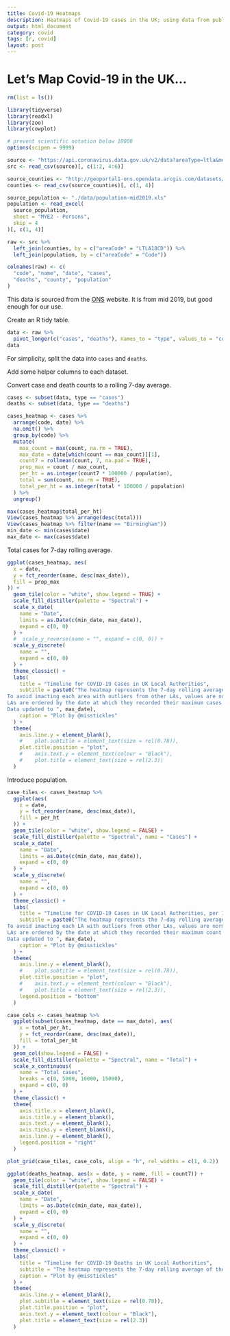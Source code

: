 ```yaml
---
title: Covid-19 Heatmaps
description: Heatmaps of Covid-19 cases in the UK; using data from public government data
output: html_document
category: covid
tags: [r, covid]
layout: post
---
```


# Let's Map Covid-19 in the UK...

```r
rm(list = ls())

library(tidyverse)
library(readxl)
library(zoo)
library(cowplot)

# prevent scientific notation below 10000
options(scipen = 9999)
```

```r
source <- "https://api.coronavirus.data.gov.uk/v2/data?areaType=ltla&metric=newDeaths28DaysByDeathDate&metric=newCasesBySpecimenDate&format=csv"
src <- read_csv(source)[, c(1:2, 4:6)]

source_counties <- "http://geoportal1-ons.opendata.arcgis.com/datasets/89109c7ba29f496187e125b5c8a091b6_0.csv"
counties <- read_csv(source_counties)[, c(1, 4)]

source_population <- "./data/population-mid2019.xls"
population <- read_excel(
  source_population,
  sheet = "MYE2 - Persons",
  skip = 4
)[, c(1, 4)]

raw <- src %>%
  left_join(counties, by = c("areaCode" = "LTLA18CD")) %>%
  left_join(population, by = c("areaCode" = "Code"))

colnames(raw) <- c(
  "code", "name", "date", "cases",
  "deaths", "county", "population"
)
```

This data is sourced from the [ONS](https://www.ons.gov.uk/peoplepopulationandcommunity/populationandmigration/populationestimates/datasets/populationestimatesforukenglandandwalesscotlandandnorthernireland) website.  It is from mid 2019, but good enough for our use.

Create an R tidy table.

```r
data <- raw %>%
  pivot_longer(c("cases", "deaths"), names_to = "type", values_to = "count")
data
```

For simplicity, split the data into `cases` and `deaths`.

Add some helper columns to each dataset.

Convert case and death counts to a rolling 7-day average.

```r
cases <- subset(data, type == "cases")
deaths <- subset(data, type == "deaths")

cases_heatmap <- cases %>%
  arrange(code, date) %>%
  na.omit() %>%
  group_by(code) %>%
  mutate(
    max_count = max(count, na.rm = TRUE),
    max_date = date[which(count == max_count)][1],
    count7 = rollmean(count, 7, na.pad = TRUE),
    prop_max = count / max_count,
    per_ht = as.integer(count7 * 100000 / population),
    total = sum(count, na.rm = TRUE),
    total_per_ht = as.integer(total * 100000 / population)
  ) %>%
  ungroup()

max(cases_heatmap$total_per_ht)
View(cases_heatmap %>% arrange(desc(total)))
View(cases_heatmap %>% filter(name == "Birmingham"))
min_date <- min(cases$date)
max_date <- max(cases$date)
```

Total cases for 7-day rolling average.

```r
ggplot(cases_heatmap, aes(
  x = date,
  y = fct_reorder(name, desc(max_date)),
  fill = prop_max
)) +
  geom_tile(color = "white", show.legend = TRUE) +
  scale_fill_distiller(palette = "Spectral") +
  scale_x_date(
    name = "Date",
    limits = as.Date(c(min_date, max_date)),
    expand = c(0, 0)
  ) +
  #  scale_y_reverse(name = "", expand = c(0, 0)) +
  scale_y_discrete(
    name = "",
    expand = c(0, 0)
  ) +
  theme_classic() +
  labs(
    title = "Timeline for COVID-19 Cases in UK Local Authorities",
    subtitle = paste0("The heatmap represents the 7-day rolling average of the number of confirmed cases within each Local Authority (LA).
To avoid imacting each area with outliers from other LAs, values are normalised to the maximum value within each LA.
LAs are ordered by the date at which they recorded their maximum cases
Data updated to ", max_date),
    caption = "Plot by @misstickles"
  ) +
  theme(
    axis.line.y = element_blank(),
    #    plot.subtitle = element_text(size = rel(0.78)),
    plot.title.position = "plot",
    #    axis.text.y = element_text(colour = "Black"),
    #    plot.title = element_text(size = rel(2.3))
  )
```

Introduce population.

```r
case_tiles <- cases_heatmap %>%
  ggplot(aes(
    x = date,
    y = fct_reorder(name, desc(max_date)),
    fill = per_ht
  )) +
  geom_tile(color = "white", show.legend = FALSE) +
  scale_fill_distiller(palette = "Spectral", name = "Cases") +
  scale_x_date(
    name = "Date",
    limits = as.Date(c(min_date, max_date)),
    expand = c(0, 0)
  ) +
  scale_y_discrete(
    name = "",
    expand = c(0, 0)
  ) +
  theme_classic() +
  labs(
    title = "Timeline for COVID-19 Cases in UK Local Authorities, per 100,000 population",
    subtitle = paste0("The heatmap represents the 7-day rolling average of the number of confirmed cases per 100,000 within each Local Authority (LA).
To avoid imacting each LA with outliers from other LAs, values are normalised to the maximum value within each.
LAs are ordered by the date at which they recorded their maximum count of cases.
Data updated to ", max_date),
    caption = "Plot by @misstickles"
  ) +
  theme(
    axis.line.y = element_blank(),
    #    plot.subtitle = element_text(size = rel(0.78)),
    plot.title.position = "plot",
    #    axis.text.y = element_text(colour = "Black"),
    #    plot.title = element_text(size = rel(2.3)),
    legend.position = "bottom"
  )

case_cols <- cases_heatmap %>%
  ggplot(subset(cases_heatmap, date == max_date), aes(
    x = total_per_ht,
    y = fct_reorder(name, desc(max_date)),
    fill = total_per_ht
  )) +
  geom_col(show.legend = FALSE) +
  scale_fill_distiller(palette = "Spectral", name = "Total") +
  scale_x_continuous(
    name = "Total cases",
    breaks = c(0, 5000, 10000, 15000),
    expand = c(0, 0)
  ) +
  theme_classic() +
  theme(
    axis.title.x = element_blank(),
    axis.title.y = element_blank(),
    axis.text.y = element_blank(),
    axis.ticks.y = element_blank(),
    axis.line.y = element_blank(),
    legend.position = "right"
  )

plot_grid(case_tiles, case_cols, align = "h", rel_widths = c(1, 0.2))
```



```r
ggplot(deaths_heatmap, aes(x = date, y = name, fill = count7)) +
  geom_tile(color = "white", show.legend = FALSE) +
  scale_fill_distiller(palette = "Spectral") +
  scale_x_date(
    name = "Date",
    limits = as.Date(c(min_date, max_date)),
    expand = c(0, 0)
  ) +
  scale_y_discrete(
    name = "",
    expand = c(0, 0)
  ) +
  theme_classic() +
  labs(
    title = "Timeline for COVID-19 Deaths in UK Local Authorities",
    subtitle = "The heatmap represents the 7-day rolling average of the number of confirmed deaths within each Local Authority.",
    caption = "Plot by @misstickles"
  ) +
  theme(
    axis.line.y = element_blank(),
    plot.subtitle = element_text(size = rel(0.78)),
    plot.title.position = "plot",
    axis.text.y = element_text(colour = "Black"),
    plot.title = element_text(size = rel(2.3))
  )
```
